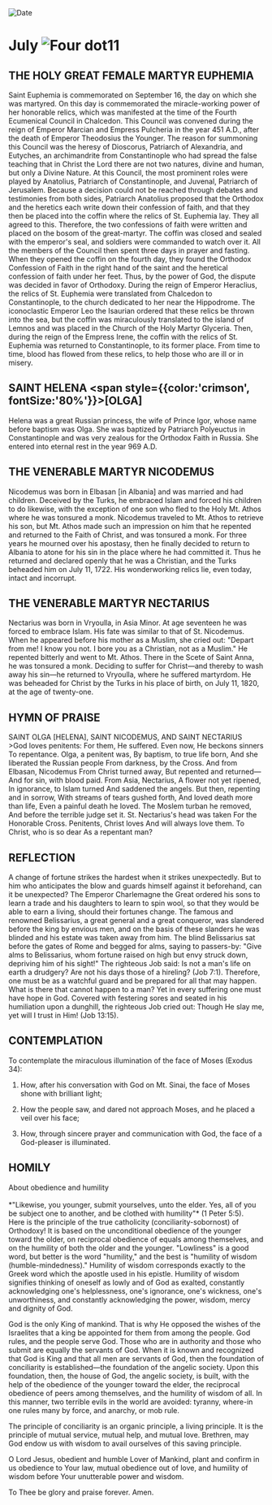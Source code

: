 
<RunningHead />
<Image src="/title-imprint.png" height={68} width={50} alt="Date" className="title-imprint"/>

# <div id="date">July <Image className="four-dot" src="/four-dot.png" height={15} width={15} alt="Four dot" />11</div>

## THE HOLY GREAT FEMALE MARTYR EUPHEMIA

Saint Euphemia is commemorated on September 16, the day on which she was martyred. On this day is commemorated the miracle-working power of her honorable relics, which was manifested at the time of the Fourth Ecumenical Council in Chalcedon. This Council was convened during the reign of Emperor Marcian and Empress Pulcheria in the year 451 A.D., after the death of Emperor Theodosius the Younger. The reason for summoning this Council was the heresy of Dioscorus, Patriarch of Alexandria, and Eutyches, an archimandrite from Constantinople who had spread the false teaching that in Christ the Lord there are not two natures, divine and human, but only a Divine Nature. At this Council, the most prominent roles were played by Anatolius, Patriarch of Constantinople, and Juvenal, Patriarch of Jerusalem. Because a decision could not be reached through debates and testimonies from both sides, Patriarch Anatolius proposed that the Orthodox and the heretics each write down their confession of faith, and that they then be placed into the coffin where the relics of St. Euphemia lay. They all agreed to this. Therefore, the two confessions of faith were written and placed on the bosom of the great-martyr. The coffin was closed and sealed with the emperor's seal, and soldiers were commanded to watch over it. All the members of the Council then spent three days in prayer and fasting. When they opened the coffin on the fourth day, they found the Orthodox Confession of Faith in the right hand of the saint and the heretical confession of faith under her feet. Thus, by the power of God, the dispute was decided in favor of Orthodoxy. During the reign of Emperor Heraclius, the relics of St. Euphemia were translated from Chalcedon to Constantinople, to the church dedicated to her near the Hippodrome. The iconoclastic Emperor Leo the Isaurian ordered that these relics be thrown into the sea, but the coffin was miraculously translated to the island of Lemnos and was placed in the Church of the Holy Martyr Glyceria. Then, during the reign of the Empress Irene, the coffin with the relics of St. Euphemia was returned to Constantinople, to its former place. From time to time, blood has flowed from these relics, to help those who are ill or in misery.

## SAINT HELENA <span style={{color:'crimson', fontSize:'80%'}}>[OLGA]</span>

Helena was a great Russian princess, the wife of Prince Igor, whose name before baptism was Olga. She was baptized by Patriarch Polyeuctus in Constantinople and was very zealous for the Orthodox Faith in Russia. She entered into eternal rest in the year 969 A.D.

## THE VENERABLE MARTYR NICODEMUS

Nicodemus was born in Elbasan [in Albania] and was married and had children. Deceived by the Turks, he embraced Islam and forced his children to do likewise, with the exception of one son who fled to the Holy Mt. Athos where he was tonsured a monk. Nicodemus traveled to Mt. Athos to retrieve his son, but Mt. Athos made such an impression on him that he repented and returned to the Faith of Christ, and was tonsured a monk. For three years he mourned over his apostasy, then he finally decided to return to Albania to atone for his sin in the place where he had committed it. Thus he returned and declared openly that he was a Christian, and the Turks beheaded him on July 11, 1722. His wonderworking relics lie, even today, intact and incorrupt.

## THE VENERABLE MARTYR NECTARIUS

Nectarius was born in Vryoulla, in Asia Minor. At age seventeen he was forced to embrace Islam. His fate was similar to that of St. Nicodemus. When he appeared before his mother as a Muslim, she cried out: "Depart from me! I know you not. I bore you as a Christian, not as a Muslim." He repented bitterly and went to Mt. Athos. There in the Scete of Saint Anna, he was tonsured a monk. Deciding to suffer for Christ—and thereby to wash away his sin—he returned to Vryoulla, where he suffered martyrdom. He was beheaded for Christ by the Turks in his place of birth, on July 11, 1820, at the age of twenty-one.


## HYMN OF PRAISE
<div style={{textAlign:'center', color:'crimson', fontWeight:'bold'}}>
SAINT OLGA [HELENA], SAINT NICODEMUS, AND SAINT NECTARIUS
</div>
>God loves penitents:  
For them, He suffered.  
Even now, He beckons sinners  
To repentance.  
Olga, a penitent was,  
By baptism, to true life born,  
And she liberated the Russian people  
From darkness, by the Cross.  
And from Elbasan, Nicodemus  
From Christ turned away,  
But repented and returned—  
And for sin, with blood paid.  
From Asia, Nectarius,  
A flower not yet ripened,  
In ignorance, to Islam turned  
And saddened the angels.  
But then, repenting and in sorrow,  
With streams of tears gushed forth,  
And loved death more than life,  
Even a painful death he loved.  
The Moslem turban he removed,  
And before the terrible judge set it.  
St. Nectarius's head was taken  
For the Honorable Cross.  
Penitents, Christ loves  
And will always love them.  
To Christ, who is so dear  
As a repentant man?  


## REFLECTION

A change of fortune strikes the hardest when it strikes unexpectedly. But to him who anticipates the blow and guards himself against it beforehand, can it be unexpected? The Emperor Charlemagne the Great ordered his sons to learn a trade and his daughters to learn to spin wool, so that they would be able to earn a living, should their fortunes change. The famous and renowned Belissarius, a great general and a great conqueror, was slandered before the king by envious men, and on the basis of these slanders he was blinded and his estate was taken away from him. The blind Belissarius sat before the gates of Rome and begged for alms, saying to passers-by: "Give alms to Belissarius, whom fortune raised on high but envy struck down, depriving him of his sight!" The righteous Job said: Is not a man's life on earth a drudgery? Are not his days those of a hireling? (Job 7:1). Therefore, one must be as a watchful guard and be prepared for all that may happen. What is there that cannot happen to a man? Yet in every suffering one must have hope in God. Covered with festering sores and seated in his humiliation upon a dunghill, the righteous Job cried out: Though He slay me, yet will I trust in Him! (Job 13:15).


## CONTEMPLATION

To contemplate the miraculous illumination of the face of Moses (Exodus 34):

1. How, after his conversation with God on Mt. Sinai, the face of Moses shone with brilliant light;

2. How the people saw, and dared not approach Moses, and he placed a veil over his face;

3. How, through sincere prayer and communication with God, the face of a God-pleaser is illuminated.


## HOMILY
<div style={{textAlign:'center', color:'crimson', fontWeight:'bold'}}>
About obedience and humility
</div>
<br />
<div style={{textAlign:'right'}}>
*"Likewise, you younger, submit yourselves, unto the elder. Yes, all of you be subject one to another, and be clothed with humility"* (1 Peter 5:5).
</div>
Here is the principle of the true catholicity (conciliarity-sobornost) of Orthodoxy! It is based on the unconditional obedience of the younger toward the older, on reciprocal obedience of equals among themselves, and on the humility of both the older and the younger. "Lowliness" is a good word, but better is the word "humility," and the best is "humility of wisdom (humble-mindedness)." Humility of wisdom corresponds exactly to the Greek word which the apostle used in his epistle. Humility of wisdom signifies thinking of oneself as lowly and of God as exalted, constantly acknowledging one's helplessness, one's ignorance, one's wickness, one's unworthiness, and constantly acknowledging the power, wisdom, mercy and dignity of God.

God is the only King of mankind. That is why He opposed the wishes of the Israelites that a king be appointed for them from among the people. God rules, and the people serve God. Those who are in authority and those who submit are equally the servants of God. When it is known and recognized that God is King and that all men are servants of God, then the foundation of conciliarity is established—the foundation of the angelic society. Upon this foundation, then, the house of God, the angelic society, is built, with the help of the obedience of the younger toward the elder, the reciprocal obedience of peers among themselves, and the humility of wisdom of all. In this manner, two terrible evils in the world are avoided: tyranny, where-in one rules many by force, and anarchy, or mob rule.

The principle of conciliarity is an organic principle, a living principle. It is the principle of mutual service, mutual help, and mutual love. Brethren, may God endow us with wisdom to avail ourselves of this saving principle.

O Lord Jesus, obedient and humble Lover of Mankind, plant and confirm in us obedience to Your law, mutual obedience out of love, and humility of wisdom before Your unutterable power and wisdom.

To Thee be glory and praise forever. Amen.

